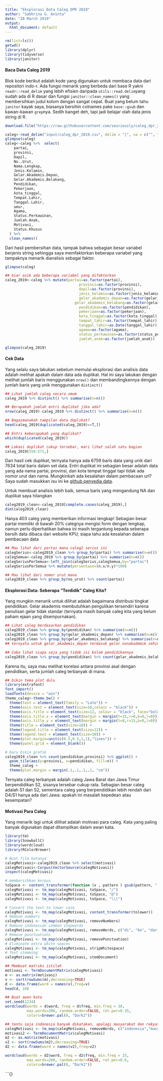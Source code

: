 ```yaml
---
title: "Eksplorasi Data Caleg DPR 2019"
author: "Sabhrina G. Aninta"
date: "28 March 2019"
output: 
  html_document: default
---
```


```r
rm(list=ls())
getwd()
library(dplyr)
library(tidyverse)
library(janitor)
```

#### Baca Data Caleg 2019

Blok kode berikut adalah kode yang digunakan untuk membaca data dari repositori indo-r. Ada fungsi menarik yang berbeda dari base R yakni `readr::read_delim` yang lebih efisien daripada `utils::read.delim`yang sudah ada di R dasar dan fungsi `janitor::clean_names()` yang membersihkan judul kolom dengan sangat cepat. Buat yang belum tahu `janitor` kayak saya, biasanya bersihin colnames pake `base::gsub` dan kawan-kawan `grep`nya. Sedih banget deh, tapi jadi belajar olah data jenis string di R.

```r
download.file("https://raw.githubusercontent.com/seuriously/caleg_dpr_2019/master/caleg_dpr.csv", destfile = "input/caleg_dpr_2019.csv")

caleg<-read_delim("input/caleg_dpr_2019.csv", delim = "|", na = c("", "NA", "-"))
glimpse(caleg)
caleg<-caleg %>%  select(
    partai,
    provinsi,
    Dapil,
    No..Urut,
    Nama.Lengkap,
    Jenis.Kelamin,
    Gelar.Akademis.Depan,
    Gelar.Akademis.Belakang,
    Pendidikan,
    Pekerjaan,
    kota_tinggal,
    Tempat.Lahir,
    Tanggal.Lahir,
    umur,
    Agama,
    Status.Perkawinan,
    Jumlah.Anak,
    Motivasi,
    Status.Khusus
  ) %>%
  clean_names()
```

Dari hasil pembersihan data, tampak bahwa sebagian besar variabel berjenis string sehingga saya memfaktorkan beberapa variabel yang tampaknya menarik dianalisis sebagai faktor.

```r
glimpse(caleg)

## biar asik ada beberapa variabel yang difaktorkan
caleg_2019<-caleg %>% mutate(partai=as.factor(partai),
                                  provinsi=as.factor(provinsi),
                                  dapil=as.factor(provinsi),
                                  jenis_kelamin=as.factor(jenis_kelamin),
                                  gelar_akademis_depan=as.factor(gelar_akademis_depan),
                                gelar_akademis_belakang=as.factor(gelar_akademis_belakang),
                                  pendidikan=as.factor(pendidikan),
                                  pekerjaan=as.factor(pekerjaan),
                                  kota_tinggal=as.factor(kota_tinggal),
                                  tempat_lahir=as.factor(tempat_lahir),
                                  tanggal_lahir=as.Date(tanggal_lahir),
                                  agama=as.factor(agama),
                                  status_perkawinan=as.factor(status_perkawinan),
                                  jumlah_anak=as.factor(jumlah_anak))

glimpse(caleg_2019)
```

#### Cek Data

Yang selalu saya lakukan sebelum memulai eksplorasi dan analisis data adalah melihat apakah dalam data ada duplikat. Hal ini saya lakukan dengan melihat jumlah baris menggunakan `nrow()` dan  membandingkannya dengan jumlah baris yang unik menggunakan `distinct()`

```r
## Lihat jumlah caleg secara umum
caleg_2019 %>% distinct() %>% summarise(n=n())

## Berapakah jumlah entri duplikat jika ada?
nrow(caleg_2019)-caleg_2019 %>% distinct() %>% summarise(n=n())

## Bagaimanakah tampilan data duplikat?
head(caleg_2019[duplicated(caleg_2019)==T,])

## Entri keberapakah yang duplikat?
which(duplicated(caleg_2019))

## Lokasi duplikat cukup tersebar, mari lihat salah satu bagian
caleg_2019[559:571,]
```

Dari hasil cek duplikat, ternyata hanya ada 6759 baris data yang unik dari 7634 total baris dalam set data. Entri duplikat ini sebagian besar adalah data yang ada nama partai, provinsi, dan kota tempat tinggal tapi tidak ada nomor urut dan nama. Mungkinkah ada kesalahan dalam pembacaan url? Saya sudah masukkan isu ini ke [github penyedia data](https://github.com/seuriously/caleg_dpr_2019/issues/2).

Untuk membuat analisis lebih baik, semua baris yang mengandung NA dan duplikat saya hilangkan

```r
caleg2019_clean<-caleg_2019[complete.cases(caleg_2019),]
dim(caleg2019_clean)
```

Hanya 403 caleg yang memberikan informasi lengkap! Sebagian besar partai memiliki di bawah 20% calegnya mengisi form dengan lengkap, namun perlu diperhatikan bahwa ini masih tergantung kepada seberapa bersih data dibaca dari website KPU; siapa tahu ada kesalahan dalam pembacaan data

```r
## Mau lihat dari partai mana caleg2 serius ini
calegSerius<-caleg2019_clean %>% group_by(partai) %>% summarise(n=n())
calegSemua<-caleg_2019 %>% group_by(partai) %>% summarise(n=n())
calegSeriusPerSemua<-left_join(calegSerius,calegSemua,by="partai")
calegSeriusPerSemua %>% mutate(persentase=(n.x/n.y)*100)

## Mau lihat dari nomor urut mana
caleg2019_clean %>% group_by(no_urut) %>% count(partai)

```

#### Eksplorasi Data: Seberapa "Terdidik" Caleg Kita?

Yang mungkin menarik untuk dilihat adalah bagaimana distribusi tingkat pendidikan. Gelar akademis membutuhkan pengulikan tersendiri karena penulisan gelar tidak standar (ternyata masih banyak caleg kita yang belum paham ejaan yang disempurnakan).

```r
## Lihat caleg berdasarkan pendidikan
caleg2019_clean %>% group_by(pendidikan) %>% summarise(n=n())
caleg2019_clean %>% group_by(gelar_akademis_depan) %>% summarise(n=n())
caleg2019_clean %>% group_by(gelar_akademis_belakang) %>% summarise(n=n())
## ternyata untuk gelar_akademis_depan termasuk gelar nonakademik sehingga harus dibersihkan

## Coba lihat siapa saja yang tidak isi kolom pendidikannya
caleg2019_clean %>% group_by(pendidikan) %>% count(gelar_akademis_belakang)
```

Karena itu, saya mau melihat korelasi antara provinsi asal dengan pendidikan, serta jumlah caleg terbanyak di mana.

```r
## bikin tema plot dulu
library(extrafont)
font_import()
loadfonts(device = "win")
theme_caleg<-theme_bw() +
  theme(text = element_text(family = "Lato")) +
  theme(axis.text = element_text(size=10,colour = "black")) +
  theme(axis.title = element_text(size=12, colour = "black", face="bold")) +
  theme(axis.title.x = element_text(margin = margin(t=15,r=0,b=0,l=0))) +
  theme(axis.title.y = element_text(margin = margin(t=0,r=15,b=0,l=0))) +
  theme(title = element_text(size=18)) +
  theme(legend.title = element_text(size=12)) +
  theme(legend.text = element_text(size=10)) +
  theme(plot.margin=unit(c(0.5,0.5,1,1),"lines")) +
  theme(panel.grid = element_blank())
```

```r
# baru bikin grafik
caleg2019_clean %>% count(pendidikan,provinsi) %>% ggplot() +
  geom_tile(aes(y=provinsi, x=pendidikan, fill=n)) +
  theme_caleg +
  theme(plot.margin = margin(.1,.1,.1,.1, "cm"))
```

Ternyata caleg terbanyak adalah caleg Jawa Barat dan Jawa Timur berpendidikan S2, sisanya tersebar cukup rata. Sebagian besar caleg adalah S1 dan S2, sementara caleg yang berpendidikan lebih rendah dari D4/S1 hanya ada dari Jawa: apakah ini masalah kepedean atau kesempatan?

#### Motivasi Para Caleg

Yang menarik lagi untuk dilihat adalah motivasi para caleg. Kata yang paling banyak digunakan dapat ditampilkan dalam awan kata.

```r
library(tm)
library(SnowballC)
library(wordcloud)
library(RColorBrewer)

# Buat file katanya
calegMotivasi<-caleg2019_clean %>% select(motivasi)
calegMotivasi<-Corpus(VectorSource(calegMotivasi))
inspect(calegMotivasi)

# membersihkan korpus
toSpace <- content_transformer(function (x , pattern ) gsub(pattern, " ", x))
calegMotivasi <- tm_map(calegMotivasi, toSpace, "/")
calegMotivasi <- tm_map(calegMotivasi, toSpace, "@")
calegMotivasi <- tm_map(calegMotivasi, toSpace, "\\|")

# Convert the text to lower case
calegMotivasi <- tm_map(calegMotivasi, content_transformer(tolower))
# Remove numbers
calegMotivasi <- tm_map(calegMotivasi, removeNumbers)
# Remove indonesian common stopwords
calegMotivasi <- tm_map(calegMotivasi, removeWords, c("di", "ke", "dari", "dan", "karena", "maka", "untuk","yang", "ada", "agar", "supaya", "ini", "itu", "pada", "turut", "ikut", "ingin", "dalam", "melalui", "sebagai", "dengan", "bagi", "saya", "kepada", "serta"))
# Remove punctuations
calegMotivasi <- tm_map(calegMotivasi, removePunctuation)
# Eliminate extra white spaces
calegMotivasi <- tm_map(calegMotivasi, stripWhitespace)
# Text stemming
calegMotivasi <- tm_map(calegMotivasi, stemDocument)

## Membuat matriks istilah
motivasi <- TermDocumentMatrix(calegMotivasi)
m <- as.matrix(motivasi)
v <- sort(rowSums(m),decreasing=TRUE)
d <- data.frame(word = names(v),freq=v)
head(d, 10)

## Buat awan kata
set.seed(1234)
wordcloud(words = d$word, freq = d$freq, min.freq = 30,
          max.words=200, random.order=FALSE, rot.per=0.35, 
          colors=brewer.pal(8, "Dark2"))

## tentu saja indonesia banyak dikatakan, apalagi masyarakat dan rakyat karena mereka mendulang suara. bagaimana jika kata2 yang terlalu umum dalam data set dihilangkan?
calegMotivasi <- tm_map(calegMotivasi, removeWords, c("indonesia","masyarakat","rakyat", "negara","bangsa"))
motivasi2 <- TermDocumentMatrix(calegMotivasi)
m2 <- as.matrix(motivasi)
v2 <- sort(rowSums(m2),decreasing=TRUE)
d2 <- data.frame(word = names(v2),freq=v2)

wordcloud(words = d2$word, freq = d2$freq, min.freq = 25,
          max.words=200, random.order=FALSE, rot.per=0.6, 
          colors=brewer.pal(8, "Dark2"))

```

```{}